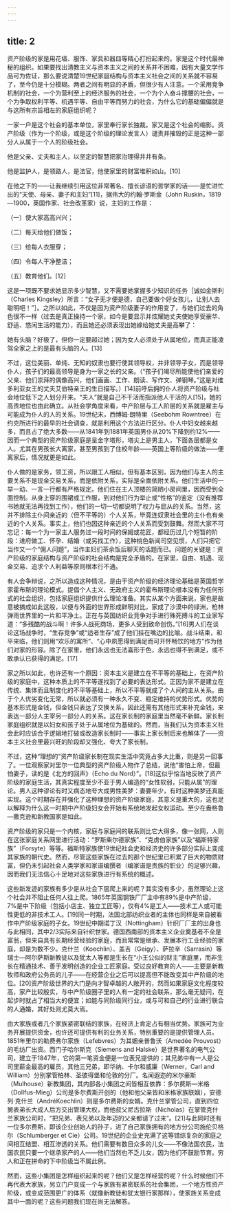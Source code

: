 ```yaml
---
---
---
```

title: 2
---




资产阶级的家是用花墙、服饰、家具和器皿等精心打扮起来的。家是这个时代最神秘的组织。如果要找出清教主义与资本主义之间的关系并不困难，因有大量文学作品可为佐证，那么要说清楚19世纪家庭结构与资本主义社会之间的关系就不容易了，至今仍是十分模糊。两者之间有明显的矛盾，但很少有人注意。一个采用竞争机制的社会，一个为营利至上的经济服务的社会，一个为个人奋斗撑腰的社会，一个为争取权利平等、机遇平等、自由平等而努力的社会，为什么它的基础偏偏就是与这所有宗旨相左的家庭组织呢？

一家一户是这个社会的基本单位，家里奉行家长独裁。家又是这个社会的缩影。资产阶级（作为一个阶级，或是这个阶级的理论发言人）谴责并摧毁的正是这种一部分人从属于一个人的阶级社会。

他是父亲、丈夫和主人，以坚定的智慧把家治理得井井有条。

他是监护人，是领路人，是法官，他使家里的财富堆积如山。[10]

在他之下的——让我继续引用这位非常著名、擅长谚语的哲学家的话——是忙进忙出的“天使、母亲、妻子和主妇”[11]，据伟大的约翰·罗斯金（John Ruskin，1819—1900，英国作家、社会改革家）说，主妇的工作是：

（一）使大家高高兴兴；

（二）每天给他们做饭；

（三）给每人衣服穿；

（四）令每人干净整洁；

（五）教育他们。[12]

这是一项既不要求她显示多少智慧，又不需要她掌握多少知识的任务［诚如金斯利（Charles Kingsley）所言：“女子无才便是德，自己要做个好女孩儿，让别人去聪明吧！”］。之所以如此，不仅是因为资产阶级妻子的作用变了，与她们过去的角色很不一样（过去是真正操持一个家，如今是要显示并炫耀她丈夫使她享受豪华、舒适、悠闲生活的能力），而且她还必须表现出她嫁给她丈夫是高攀了：

她有头脑？好极了，但你一定要超过她；因为女人必须处于从属地位，而真正能凌驾全家之上的是最有头脑的人。[13]

不过，这位美丽、单纯、无知的奴隶也要行使其领导权，并非领导子女，而是领导仆人，孩子们的最高领导是身为一家之长的父亲。（“孩子们竭尽所能使他们亲爱的父亲、他们崇拜的偶像高兴，他们画画、工作、朗读、写作文、弹钢琴。”这是对维多利亚女王的丈夫艾伯特亲王的生日描写。）[14]前呼后拥的仆人将资产阶级与社会地位低下之人划分开来。“夫人”就是自己不干活而指派他人干活的人[15]，她的高贵地位也由此确立。从社会学角度来看，中产阶层与工人阶层的关系就是雇主与可能成为仆人的人的关系。19世纪末，西博姆·朗特里（Seebohm Rowntree）在约克所进行的最早的社会调查，就是利用这个方法进行区分。仆人中妇女越来越多，而且占了绝大多数——从1841年到1881年英国男仆从20%下降到约12%——因而一个典型的资产阶级家庭是呈金字塔形，塔尖上是男主人，下面各层都是女人。尤其在男孩长大离家，甚至男孩到了住校年龄——英国上等阶级的做法——便离家后，情况就更是如此。

仆人做的是家务，领工资，所以跟工人相似，但有基本区别，因为他们与主人的主要关系不是现金交易关系，而是依附关系，实际是全面依附关系。他们生活中的一举一动、一言一行都有严格规定。他们住在主人顶楼的简陋小房间里，因而受到全面控制。从身上穿的围裙或工作服，到对他们行为举止或“性格”的鉴定（没有推荐书她就无法再找到工作），他们的一切一切都说明了权力与屈从的关系。当然，这并不排除主仆间亲近的（但不平等的）个人关系，毕竟连奴隶社会里的主仆也有亲近的个人关系。事实上，他们也因这种亲近的个人关系而受到鼓舞。然而大家不可忘记：每一个为一家主人服务过一段时间的保姆或花匠，都经历过几个短暂的阶段：进府做工、怀孕、结婚（或另找工作），这种桃色新闻司空见惯，人们只把它当作又一个“佣人问题”，当作主妇们茶余饭后聊天的话题而已。问题的关键是：资产阶级的家庭结构与资产阶级的社会结构是完全矛盾的。在家里，自由、机遇、现金交易、追求个人利益等原则根本行不通。

有人会争辩说，之所以造成这种情况，是由于资产阶级的经济理论基础是英国哲学家霍布斯的理论模式。提倡个人主义、无政府主义的霍布斯理论根本没有为任何形式的社会组织，包括家庭组织提供什么理论准备。其实从某个方面来说，家也是故意被搞成如此这般，以便与外面的世界形成鲜明对比，家成了沙漠中的绿洲，枪林弹雨世界里的一片和平净土。正在与英国纺织业竞争对手进行殊死搏斗的工业家写道：“多残酷的战斗啊！许多人战死商场，更多人受到致命创伤。”[16]男人们在谈论这场战争时，“生存竞争”或“适者生存”成了他们挂在嘴边的比喻。战斗结束，和平来临，他们则用“欢乐的寓所”、“心中夙愿得到满足而可开怀畅饮的地方”作为他们对家的形容。除了在家里，他们永远也无法喜形于色，永远也得不到满足，或不敢承认已获得的满足。[17]

家之所以如此，也许还有一个原因：资本主义是建立在不平等的基础上，在资产阶级的家庭中，这种本质上的不平等遂找到了必要的表达形式。正因为家不是建立在传统、集体而且制度化的不平等基础上，所以不平等就成了个人间的主从关系。由于个人优劣变化无常，所以就必须有一种永久不变、稳定维持的优势形式。优势的基本形式是金钱，但金钱只表达了交换关系，因此还需有其他形式来补充金钱，来表达一部分人主宰另一部分人的关系。这在家长制的家庭里当然毫不新鲜。家长制家庭组织就是以妇女和孩子处于从属地位为基础的。然而，当我们认为资本主义社会此时应该合乎逻辑地打破或改造家长制时——事实上家长制后来也解体了——资本主义社会里最兴旺的阶段却又强化、夸大了家长制。

不过，这种“理想的”资产阶级家长制在现实生活中究竟占多大比重，则是另一回事了。一位观察家对里尔一位典型的资产阶级人物作了总结，说他“害怕上帝，但最怕妻子，读的是《北方的回声》（Echo du Nord）”。[18]这似乎恰当地反映了资产阶级的家庭生活，其真实程度至少不亚于男人编造的“女性软弱，只能从属”的理论。男人这种谬论有时又病态地夸大成男性美梦：妻要年少，有时这种美梦还真能实现。这个时期存在并强化了这种理想的资产阶级家庭，其意义是重大的，这也足以解释为什么这一时期中产阶级妇女会开始有系统地发起女权运动。至少在盎格鲁—撒克逊和新教国家是如此。

资产阶级的家只是一个内核，家庭与家庭间的联系则比它大得多，像一张网，人则在这张家庭关系网里进行活动：“罗斯柴尔德家族”、“克虏伯家族”以及“福斯特家族”（Forsyte）等等。福斯特家族使19世纪社会史和经济史的许多部分实际上变成其家族的朝代史。然而，尽管这些家族在过去的那个世纪里已积累了巨大的物质财富，但仍未引起社会人类学家和家谱编撰者（编家谱是贵族的职业）的足够兴趣，因而我们无法信心十足地对这些家族进行有系统的概述。

这些新发迹的家族有多少是从社会下层爬上来的呢？其实没有多少，虽然理论上这个社会并不阻止任何人往上爬。1865年英国钢铁厂厂主中有89%是中产阶级，7%是中下阶级（包括小店主、独立工匠等），仅有4%是工人——技术工人或可能性更低的非技术工人。[19]同一时期，法国北部纺织业者的主体也同样是来自被看作中产阶级家庭的子女。19世纪中期诺丁汉（Nottingham）针织厂厂主的出身也与此相同，其中2/3实际来自针织世家。德国西南部的资本主义企业奠基者不全是富翁，但来自具有长期经营经验的家庭，而且常常是继承、发展本行工业经验的家庭，却是为数不少。克什兰（Koechlin）、盖吉（Geigy）、萨拉辛（Sarrasin）等瑞士—阿尔萨斯新教徒以及犹太人等都是生长在“小王公似的财主”家庭里，而非生长在精通技术、善于发明创造的企业工匠家庭。受过良好教育的人——主要是新教牧师和政府公务员的儿子——在经营企业之后可以提高但不能改变其中产阶级的地位。[20]资产阶级世界的大门是向才智卓越的人敞开的，然而如果家庭文化程度较高，家产比较殷实，与中产阶级圈子里的人有一定的社会联系，那么毫无疑问，在起步时就占了相当大的便宜；如能与同阶级同行业，或与可和自己的行业进行联合的人通婚，其好处则尤莫大焉。

由大家族或者几个家族紧密联结的家族，在经济上肯定占有相当优势。家族可为业务开展提供资金，也许还可提供有利的业务关系，特别重要的是提供管理人员。1851年里尔的勒费弗尔家族（Lefebvres）为其姻亲普鲁沃（Amedée Prouvost）的毛纺厂出资。西门子哈尔斯克（Siemens and Halske）是世界著名的电气公司，建立于1847年，它的第一笔资金便是一位表兄提供的；其兄弟中有一人是公司里薪金最高的雇员，其他三兄弟，即华纳、卡尔和威廉（Werner，Carl and William）分别掌管柏林、圣彼得堡和伦敦的分厂。名闻遐迩的米尔豪斯（Mulhouse）新教集团，其内部各小集团之间皆相互依靠：多尔费斯—米格（Dollfus-Mieg）公司是多尔费斯开创的（他和他父亲皆和米格家族联姻），安德列·克什兰（AndréKoechlin）则是多尔费斯的女婿。克什兰掌管公司，直到四位舅表弟长大成人后方交出管理大权，而他叔父尼古拉斯（Nicholas）在掌管克什兰家族公司时，“把兄弟、表兄弟以及年迈的父亲都请了过来”。[21]与此同时还有一位多尔费斯，即该企业创始人的孙子，进了自己家族拥有的地方分公司施伦贝格尔（Schlumberger et Cie）公司。19世纪的企业史充满了这等错综复杂的家庭之间相互结盟、相互渗透的关系。他们需要有数目众多的儿女——不像法国农民，法国农民只要一个继承家产的人——他们当然也不乏儿女，因为他们不鼓励节育。穷人和正在拼命的下中阶级当不属此例。

然而，这些小集团是怎样组织起来的呢？他们又是怎样经营的呢？什么时候他们不再代表大家族，另立门户变成一个与家族有紧密联系的社会集团，一个地方性资产阶级，或变成范围更广的体系（就像新教徒和犹太银行家那样），使家族关系变成其中一面的呢？这些问题我们现在尚无法解答。
